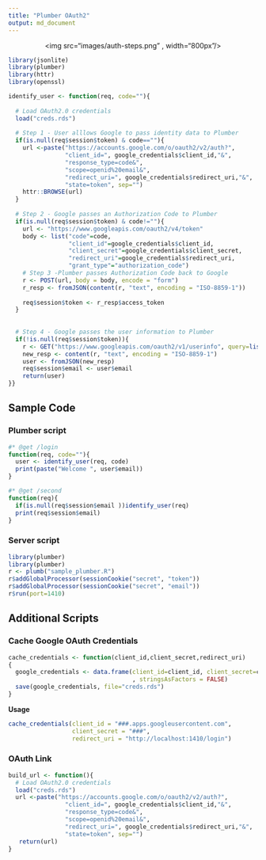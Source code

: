 ```yaml
---
title: "Plumber OAuth2"
output: md_document
---
```


<center><img src="images/auth-steps.png" , width="800px"/></center>



```r
library(jsonlite)
library(plumber)
library(httr)
library(openssl)

identify_user <- function(req, code=""){
  
  # Load OAuth2.0 credentials
  load("creds.rds")
  
  # Step 1 - User alllows Google to pass identity data to Plumber
  if(is.null(req$session$token) & code==""){
    url <-paste("https://accounts.google.com/o/oauth2/v2/auth?",
                "client_id=", google_credentials$client_id,"&",
                "response_type=code&",
                "scope=openid%20email&",
                "redirect_uri=", google_credentials$redirect_uri,"&",
                "state=token", sep="")
    httr::BROWSE(url)        
  }
  
  # Step 2 - Google passes an Authorization Code to Plumber
  if(is.null(req$session$token) & code!=""){
    url <- "https://www.googleapis.com/oauth2/v4/token"
    body <- list("code"=code,
                 "client_id"=google_credentials$client_id,
                 "client_secret"=google_credentials$client_secret,
                 "redirect_uri"=google_credentials$redirect_uri,
                 "grant_type"="authorization_code")
    # Step 3 -Plumber passes Authorization Code back to Google
    r <- POST(url, body = body, encode = "form")
    r_resp <- fromJSON(content(r, "text", encoding = "ISO-8859-1"))
    
    req$session$token <- r_resp$access_token
  }
  
  
  # Step 4 - Google passes the user information to Plumber
  if(!is.null(req$session$token)){
    r <- GET("https://www.googleapis.com/oauth2/v1/userinfo", query=list("alt"="json", "access_token"=req$session$token))
    new_resp <- content(r, "text", encoding = "ISO-8859-1")
    user <- fromJSON(new_resp)
    req$session$email <- user$email
    return(user)
}}
```


## Sample Code

### Plumber script

```r
#* @get /login
function(req, code=""){
  user <- identify_user(req, code)
  print(paste("Welcome ", user$email))
}

#* @get /second
function(req){
  if(is.null(req$session$email ))identify_user(req)
  print(req$session$email)
}
```

### Server script

```r
library(plumber)
library(plumber)
r <- plumb("sample_plumber.R") 
r$addGlobalProcessor(sessionCookie("secret", "token"))
r$addGlobalProcessor(sessionCookie("secret", "email"))
r$run(port=1410)
```

## Additional Scripts

### Cache Google OAuth Credentials

```r
cache_credentials <- function(client_id,client_secret,redirect_uri)
{
  google_credentials <- data.frame(client_id=client_id, client_secret=client_secret, redirect_uri=redirect_uri
                                   , stringsAsFactors = FALSE)
  save(google_credentials, file="creds.rds")
} 
```
 
**Usage**

```r
cache_credentials(client_id = "###.apps.googleusercontent.com",
                  client_secret = "###",
                  redirect_uri = "http://localhost:1410/login")
```

### OAuth Link

```r
build_url <- function(){
  # Load OAuth2.0 credentials
  load("creds.rds")
  url <-paste("https://accounts.google.com/o/oauth2/v2/auth?",
                "client_id=", google_credentials$client_id,"&",
                "response_type=code&",
                "scope=openid%20email&",
                "redirect_uri=", google_credentials$redirect_uri,"&",
                "state=token", sep="")
   return(url)      
}

```
